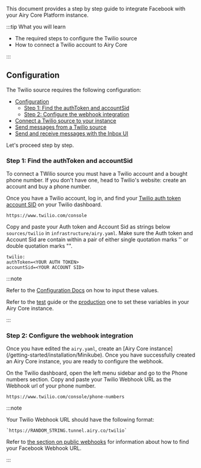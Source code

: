 This document provides a step by step guide to integrate Facebook with your Airy
Core Platform instance.

:::tip What you will learn

- The required steps to configure the Twilio source
- How to connect a Twilio account to Airy Core

:::

## Configuration

The Twilio source requires the following configuration:

- [Configuration](#configuration)
  - [Step 1: Find the authToken and accountSid](#step-1-find-the-authToken-and-accountSid)
  - [Step 2: Configure the webhook integration](#step-2-configure-the-webhook-integration)
- [Connect a Twilio source to your instance](#connect-a-twilio-source-to-your-instance)
- [Send messages from a Twilio source](#send-messages-from-a-twilio-source)
- [Send and receive messages with the Inbox UI](#send-and-receive-messages-with-the-inbox-ui)

Let's proceed step by step.

### Step 1: Find the authToken and accountSid

To connect a TWilio source you must have a Twilio account and a bought phone number. If you don't have one, head to Twilio's website: create an account
and buy a phone number.

Once you have a Twilio account, log in, and find your [Twilio auth
token account SID](https://support.twilio.com/hc/en-us/articles/223136027-Auth-Tokens-and-How-to-Change-Them)
on your Twilio dashboard.

```
https://www.twilio.com/console
```

Copy and paste your Auth token and Account Sid as strings below `sources/twilio` in `infrastructure/airy.yaml`.
Make sure the Auth token and Account Sid are contain within a pair of either single quotation marks '' or double quotation marks "".

```
twilio:
authToken=<YOUR AUTH TOKEN>
accountSid=<YOUR ACCOUNT SID>
```

:::note

Refer to the [Configuration
Docs](/getting-started/installation/configuration.md#components) on how to input
these values.

Refer to the [test](getting-started/installation/minikube.md#connect-sources)
guide or the
[production](getting-started/installation/production.md#connect-sources) one to
set these variables in your Airy Core instance.

:::

### Step 2: Configure the webhook integration

Once you have edited the `airy.yaml`, create an [Airy Core instance]
(/getting-started/installation/Minikube). Once you have successfully created an Airy Core instance, you are ready to configure
the webhook.

On the Twilio dashboard, open the left menu sidebar and
go to the Phone numbers section. Copy and paste your Twilio Webhook URL as the Webhook url of your phone number.

```
https://www.twilio.com/console/phone-numbers
```

:::note

Your Twilio Webhook URL should have the following format:

```
`https://RANDOM_STRING.tunnel.airy.co/twilio`
```

Refer to [the section on public webhooks](/getting-started/installation/minikube#public-webhooks) for information about how to find your Facebook Webhook URL.

:::
